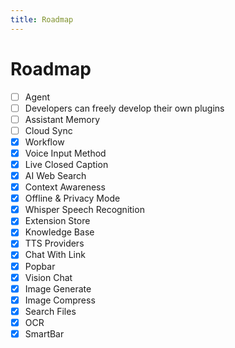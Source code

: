 ```yaml
---
title: Roadmap
---
```


# Roadmap


- [ ] Agent
- [ ] Developers can freely develop their own plugins
- [ ] Assistant Memory
- [ ] Cloud Sync
- [x] Workflow
- [x] Voice Input Method
- [x] Live Closed Caption
- [x] AI Web Search
- [x] Context Awareness
- [x] Offline & Privacy Mode
- [x] Whisper Speech Recognition
- [x] Extension Store
- [x] Knowledge Base
- [x] TTS Providers
- [x] Chat With Link
- [x] Popbar
- [x] Vision Chat
- [x] Image Generate
- [x] Image Compress
- [x] Search Files
- [x] OCR
- [x] SmartBar